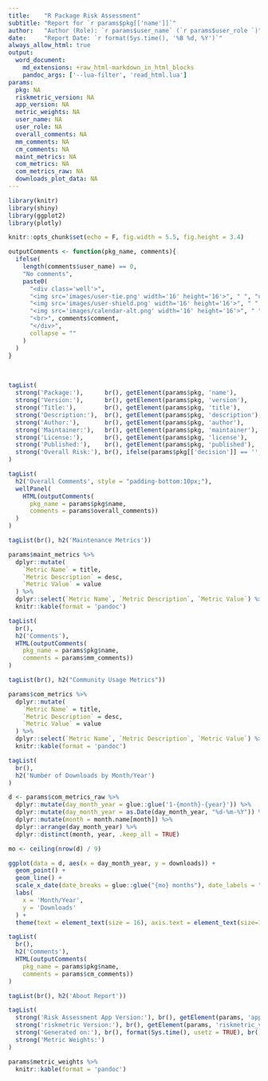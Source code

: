 ```yaml
---
title:    "R Package Risk Assessment"
subtitle: "Report for `r params$pkg[['name']]`"
author:   "Author (Role): `r params$user_name` (`r params$user_role `)"
date:     "Report Date: `r format(Sys.time(), '%B %d, %Y')`"
always_allow_html: true
output:
  word_document:
    md_extensions: +raw_html-markdown_in_html_blocks
    pandoc_args: ['--lua-filter', 'read_html.lua']
params:
  pkg: NA
  riskmetric_version: NA
  app_version: NA
  metric_weights: NA
  user_name: NA
  user_role: NA
  overall_comments: NA
  mm_comments: NA
  cm_comments: NA
  maint_metrics: NA
  com_metrics: NA
  com_metrics_raw: NA
  downloads_plot_data: NA
---
```


```r
library(knitr)
library(shiny)
library(ggplot2)
library(plotly)

knitr::opts_chunk$set(echo = F, fig.width = 5.5, fig.height = 3.4)
```


```r
outputComments <- function(pkg_name, comments){
  ifelse(
    length(comments$user_name) == 0, 
    "No comments",
    paste0(
      "<div class='well'>",
      "<img src='images/user-tie.png' width='16' height='16'>", " ", "user: ", comments$user_name, ", ", 
      "<img src='images/user-shield.png' width='16' height='16'>", " ", "role: ", comments$user_role, ", ",
      "<img src='images/calendar-alt.png' width='16' height='16'>", " ", "date: ", comments$added_on,
      "<br>", comments$comment,
      "</div>",
      collapse = ""
    )
  )
}
```

<br>

```r
tagList(
  strong('Package:'),      br(), getElement(params$pkg, 'name'),         br(), br(),
  strong('Version:'),      br(), getElement(params$pkg, 'version'),      br(), br(),
  strong('Title:'),        br(), getElement(params$pkg, 'title'),        br(), br(),
  strong('Description:'),  br(), getElement(params$pkg, 'description'),  br(), br(),
  strong('Author:'),       br(), getElement(params$pkg, 'author'),       br(), br(),
  strong('Maintainer:'),   br(), getElement(params$pkg, 'maintainer'),   br(), br(),
  strong('License:'),      br(), getElement(params$pkg, 'license'),      br(), br(),
  strong('Published:'),    br(), getElement(params$pkg, 'published'),    br(), br(),
  strong('Overall Risk:'), br(), ifelse(params$pkg[['decision']] == '', 'Pending', params$pkg[['decision']])
)
```


```r
tagList(
  h2('Overall Comments', style = "padding-bottom:10px;"),
  wellPanel(
    HTML(outputComments(
      pkg_name = params$pkg$name,
      comments = params$overall_comments))
  )
)
```


\newpage
```r
tagList(br(), h2('Maintenance Metrics'))
```


```r
params$maint_metrics %>%
  dplyr::mutate(
    `Metric Name` = title,
    `Metric Description` = desc,
    `Metric Value` = value
  ) %>%
  dplyr::select(`Metric Name`, `Metric Description`, `Metric Value`) %>%
  knitr::kable(format = 'pandoc')
```


```r
tagList(
  br(),
  h2('Comments'),
  HTML(outputComments(
    pkg_name = params$pkg$name,
    comments = params$mm_comments))
)
```


\newpage
```r
tagList(br(), h2("Community Usage Metrics"))
```


```r
params$com_metrics %>%
  dplyr::mutate(
    `Metric Name` = title,
    `Metric Description` = desc,
    `Metric Value` = value
  ) %>%
  dplyr::select(`Metric Name`, `Metric Description`, `Metric Value`) %>%
  knitr::kable(format = 'pandoc')
```


```r
tagList(
  br(),
  h2('Number of Downloads by Month/Year')
)
```


```r
d <- params$com_metrics_raw %>%
  dplyr::mutate(day_month_year = glue::glue('1-{month}-{year}')) %>%
  dplyr::mutate(day_month_year = as.Date(day_month_year, "%d-%m-%Y")) %>%
  dplyr::mutate(month = month.name[month]) %>%
  dplyr::arrange(day_month_year) %>%
  dplyr::distinct(month, year, .keep_all = TRUE)

mo <- ceiling(nrow(d) / 9)

ggplot(data = d, aes(x = day_month_year, y = downloads)) +
  geom_point() +
  geom_line() +
  scale_x_date(date_breaks = glue::glue("{mo} months"), date_labels = "%m-%Y") +
  labs(
    x = 'Month/Year',
    y = 'Downloads'
  ) +
  theme(text = element_text(size = 16), axis.text = element_text(size=16))# angle = 30, vjust = 0.5, hjust=1))
```


```r
tagList(
  br(),
  h2('Comments'),
  HTML(outputComments(
    pkg_name = params$pkg$name,
    comments = params$cm_comments))
)
```

\newpage
```r
tagList(br(), h2('About Report'))
```


```r

tagList(
  strong('Risk Assessment App Version:'), br(), getElement(params, 'app_version'), br(), br(),
  strong('riskmetric Version:'), br(), getElement(params, 'riskmetric_version'), br(), br(),
  strong('Generated on:'), br(), format(Sys.time(), usetz = TRUE), br(), br(),
  strong('Metric Weights:')
)

params$metric_weights %>%
  knitr::kable(format = 'pandoc')
```
